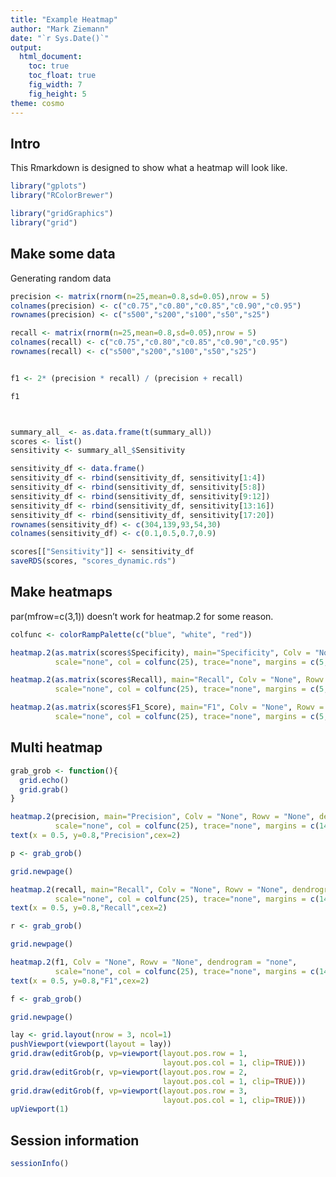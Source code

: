 ```yaml
---
title: "Example Heatmap"
author: "Mark Ziemann"
date: "`r Sys.Date()`"
output:
  html_document:
    toc: true
    toc_float: true
    fig_width: 7
    fig_height: 5
theme: cosmo
---
```



## Intro

This Rmarkdown is designed to show what a heatmap will look like.

```r

library("gplots")
library("RColorBrewer")

library("gridGraphics")
library("grid")

```

## Make some data

Generating random data


```r

precision <- matrix(rnorm(n=25,mean=0.8,sd=0.05),nrow = 5)
colnames(precision) <- c("c0.75","c0.80","c0.85","c0.90","c0.95")
rownames(precision) <- c("s500","s200","s100","s50","s25")

recall <- matrix(rnorm(n=25,mean=0.8,sd=0.05),nrow = 5)
colnames(recall) <- c("c0.75","c0.80","c0.85","c0.90","c0.95")
rownames(recall) <- c("s500","s200","s100","s50","s25")


f1 <- 2* (precision * recall) / (precision + recall)

f1



summary_all_ <- as.data.frame(t(summary_all))
scores <- list()
sensitivity <- summary_all_$Sensitivity

sensitivity_df <- data.frame()
sensitivity_df <- rbind(sensitivity_df, sensitivity[1:4])
sensitivity_df <- rbind(sensitivity_df, sensitivity[5:8])
sensitivity_df <- rbind(sensitivity_df, sensitivity[9:12])
sensitivity_df <- rbind(sensitivity_df, sensitivity[13:16])
sensitivity_df <- rbind(sensitivity_df, sensitivity[17:20])
rownames(sensitivity_df) <- c(304,139,93,54,30)
colnames(sensitivity_df) <- c(0.1,0.5,0.7,0.9)

scores[["Sensitivity"]] <- sensitivity_df
saveRDS(scores, "scores_dynamic.rds")
```

## Make heatmaps

par(mfrow=c(3,1)) doesn't work for heatmap.2 for some reason.

```r

colfunc <- colorRampPalette(c("blue", "white", "red"))

heatmap.2(as.matrix(scores$Specificity), main="Specificity", Colv = "None", Rowv = "None", dendrogram = "none",
          scale="none", col = colfunc(25), trace="none", margins = c(5,4))

heatmap.2(as.matrix(scores$Recall), main="Recall", Colv = "None", Rowv = "None", dendrogram = "none",
          scale="none", col = colfunc(25), trace="none", margins = c(5,4))

heatmap.2(as.matrix(scores$F1_Score), main="F1", Colv = "None", Rowv = "None", dendrogram = "none",
          scale="none", col = colfunc(25), trace="none", margins = c(5,4))

```

## Multi heatmap

```r

grab_grob <- function(){
  grid.echo()
  grid.grab()
}

heatmap.2(precision, main="Precision", Colv = "None", Rowv = "None", dendrogram = "none",
          scale="none", col = colfunc(25), trace="none", margins = c(14,4))
text(x = 0.5, y=0.8,"Precision",cex=2)

p <- grab_grob()

grid.newpage()

heatmap.2(recall, main="Recall", Colv = "None", Rowv = "None", dendrogram = "none",
          scale="none", col = colfunc(25), trace="none", margins = c(14,4))
text(x = 0.5, y=0.8,"Recall",cex=2)

r <- grab_grob()

grid.newpage()

heatmap.2(f1, Colv = "None", Rowv = "None", dendrogram = "none",
          scale="none", col = colfunc(25), trace="none", margins = c(14,4))
text(x = 0.5, y=0.8,"F1",cex=2)

f <- grab_grob()

grid.newpage()

lay <- grid.layout(nrow = 3, ncol=1)
pushViewport(viewport(layout = lay))
grid.draw(editGrob(p, vp=viewport(layout.pos.row = 1, 
                                  layout.pos.col = 1, clip=TRUE)))
grid.draw(editGrob(r, vp=viewport(layout.pos.row = 2, 
                                  layout.pos.col = 1, clip=TRUE)))
grid.draw(editGrob(f, vp=viewport(layout.pos.row = 3, 
                                  layout.pos.col = 1, clip=TRUE)))
upViewport(1)

```

## Session information

```r

sessionInfo()

```
